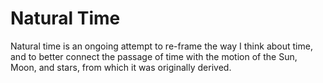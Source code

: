 # Natural Time
Natural time is an ongoing attempt to re-frame the way I think about time, and to better connect the passage of time with the motion of the Sun, Moon, and stars, from which it was originally derived.